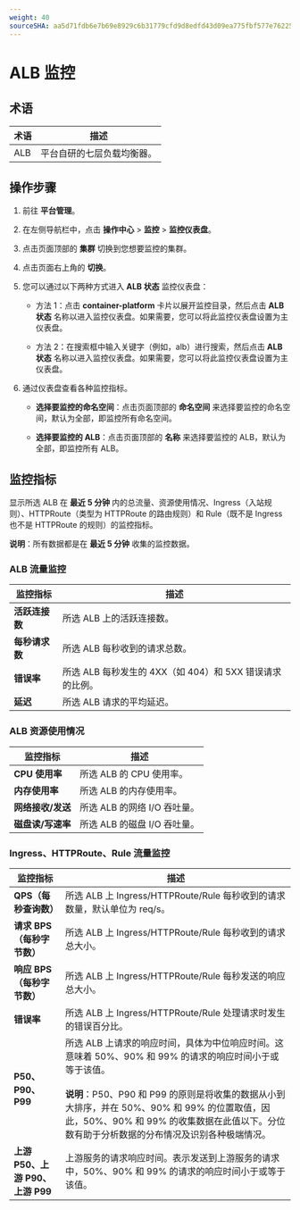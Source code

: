 ```yaml
---
weight: 40
sourceSHA: aa5d71fdb6e7b69e8929c6b31779cfd9d8edfd43d09ea775fbf577e762259bed
---
```


# ALB 监控

## 术语

| 术语 | 描述                                             |
| ---- | ------------------------------------------------- |
| ALB  | 平台自研的七层负载均衡器。 |

## 操作步骤

1. 前往 **平台管理**。

2. 在左侧导航栏中，点击 **操作中心** > **监控** > **监控仪表盘**。

3. 点击页面顶部的 **集群** 切换到您想要监控的集群。

4. 点击页面右上角的 **切换**。

5. 您可以通过以下两种方式进入 **ALB 状态** 监控仪表盘：

   - 方法 1：点击 **container-platform** 卡片以展开监控目录，然后点击 **ALB 状态** 名称以进入监控仪表盘。如果需要，您可以将此监控仪表盘设置为主仪表盘。

   - 方法 2：在搜索框中输入关键字（例如，alb）进行搜索，然后点击 **ALB 状态** 名称以进入监控仪表盘。如果需要，您可以将此监控仪表盘设置为主仪表盘。

6. 通过仪表盘查看各种监控指标。

   - **选择要监控的命名空间**：点击页面顶部的 **命名空间** 来选择要监控的命名空间，默认为全部，即监控所有命名空间。

   - **选择要监控的 ALB**：点击页面顶部的 **名称** 来选择要监控的 ALB，默认为全部，即监控所有 ALB。

## 监控指标

显示所选 ALB 在 **最近 5 分钟** 内的总流量、资源使用情况、Ingress（入站规则）、HTTPRoute（类型为 HTTPRoute 的路由规则）和 Rule（既不是 Ingress 也不是 HTTPRoute 的规则）的监控指标。

**说明**：所有数据都是在 **最近 5 分钟** 收集的监控数据。

### ALB 流量监控

| 监控指标                  | 描述                                                                                                         |
| -----------------------  | --------------------------------------------------------------------------------------------------------- |
| **活跃连接数**           | 所选 ALB 上的活跃连接数。                                                                                  |
| **每秒请求数**           | 所选 ALB 每秒收到的请求总数。                                                                               |
| **错误率**               | 所选 ALB 每秒发生的 4XX（如 404）和 5XX 错误请求的比例。                                                  |
| **延迟**                 | 所选 ALB 请求的平均延迟。                                                                                   |

### ALB 资源使用情况

| 监控指标                     | 描述                                     |
| -------------------------- | --------------------------------------- |
| **CPU 使用率**               | 所选 ALB 的 CPU 使用率。                   |
| **内存使用率**              | 所选 ALB 的内存使用率。                   |
| **网络接收/发送**           | 所选 ALB 的网络 I/O 吞吐量。                |
| **磁盘读/写速率**           | 所选 ALB 的磁盘 I/O 吞吐量。                |

### Ingress、HTTPRoute、Rule 流量监控

| 监控指标                              | 描述                                                                                                                              |
| ------------------------------------- | ---------------------------------------------------------------------------------------------------------------------------------- |
| **QPS（每秒查询数）**                  | 所选 ALB 上 Ingress/HTTPRoute/Rule 每秒收到的请求数量，默认单位为 req/s。                                                     |
| **请求 BPS（每秒字节数）**              | 所选 ALB 上 Ingress/HTTPRoute/Rule 每秒收到的请求总大小。                                                                     |
| **响应 BPS（每秒字节数）**              | 所选 ALB 上 Ingress/HTTPRoute/Rule 每秒发送的响应总大小。                                                                     |
| **错误率**                             | 所选 ALB 上 Ingress/HTTPRoute/Rule 处理请求时发生的错误百分比。                                                               |
| **P50、P90、P99**                      | 所选 ALB 上请求的响应时间，具体为中位响应时间。这意味着 50%、90% 和 99% 的请求的响应时间小于或等于该值。<br /><br /><b>说明</b>：P50、P90 和 P99 的原则是将收集的数据从小到大排序，并在 50%、90% 和 99% 的位置取值，因此，50%、90% 和 99% 的收集数据在此值以下。分位数有助于分析数据的分布情况及识别各种极端情况。 |
| **上游 P50、上游 P90、上游 P99**        | 上游服务的请求响应时间。表示发送到上游服务的请求中，50%、90% 和 99% 的请求的响应时间小于或等于该值。                                                            |
